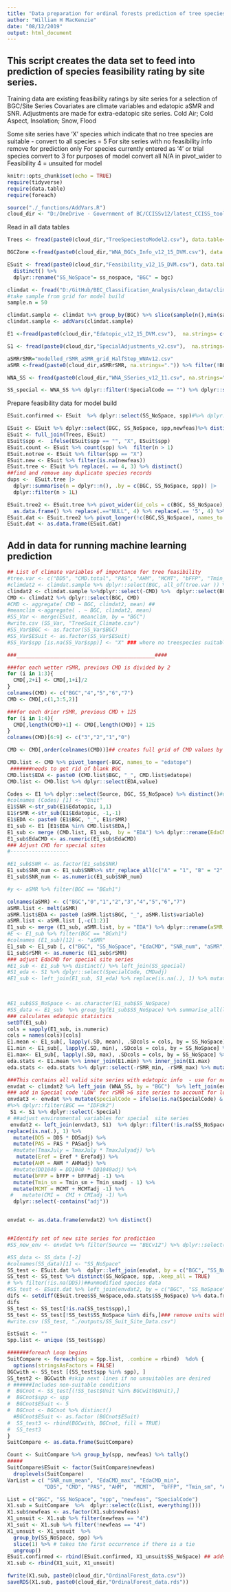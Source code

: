 ```yaml
---
title: "Data preparation for ordinal forests prediction of tree species feasibility by site series"   
author: "William H MacKenzie"
date: "08/12/2019"
output: html_document
---
```

## This script creates the data set to feed into prediction of species feasibility rating by site series.
Training data are existing feasibility ratings by site series for a selection of BGC/Site Series
Covariates are climate variables and edatopic aSMR and SNR. Adjustments are made for extra-edatopic site series.
Cold Air; Cold Aspect, Insolation; Snow, Flood

Some site series have 'X' species which indicate that no tree species are suitable - convert to all species = 5
For site series with no feasibility info remove for prediction only
For species currently entered as '4' or trial species convert to 3 for purposes of model
convert all N/A in pivot_wider to Feasibility 4 = unsuited for model


```r
knitr::opts_chunk$set(echo = TRUE)
require(tidyverse)
require(data.table)
require(foreach)

source("./_functions/AddVars.R")
cloud_dir <- "D:/OneDrive - Government of BC/CCISSv12/latest_CCISS_tool_files/"
```

Read in all data tables
```r
Trees <- fread(paste0(cloud_dir,"TreeSpeciestoModel2.csv"), data.table=FALSE) %>% filter(Include == "y") %>% dplyr::select(TreeCode) %>% dplyr::rename(spp = TreeCode)# %>% add_row(spp = "")

BGCZone <-fread(paste0(cloud_dir,"WNA_BGCs_Info_v12_15_DVM.csv"), data.table=FALSE) %>% dplyr::select(Zone, BGC)

ESuit <- fread(paste0(cloud_dir,"Feasibility_v12_15_DVM.csv"), data.table=FALSE) %>%
  distinct() %>%
  dplyr::rename("SS_NoSpace"= ss_nospace, "BGC" = bgc)

climdat <- fread("D:/GitHub/BEC_Classification_Analysis/clean_data/climr_WNAv12_5kmgrid.csv", stringsAsFactors = FALSE, data.table = FALSE)
#take sample from grid for model build
sample.n = 50

climdat.sample <- climdat %>% group_by(BGC) %>% slice(sample(n(),min(sample.n, n()))) %>% ungroup() %>% filter(!BGC == "(None)")
climdat.sample <- addVars(climdat.sample)

E1 <-fread(paste0(cloud_dir,"Edatopic_v12_15_DVM.csv"),  na.strings= c("", "NA")) %>% distinct()

S1 <- fread(paste0(cloud_dir,"SpecialAdjustments_v2.csv"),  na.strings= c("", "NA")) %>% distinct()

aSMRrSMR="modelled_rSMR_aSMR_grid_HalfStep_WNAv12.csv"
aSMR <-fread(paste0(cloud_dir,aSMRrSMR, na.strings=".")) %>% filter(!BGC == "")

WNA_SS <- fread(paste0(cloud_dir,"WNA_SSeries_v12_11.csv", na.strings="."))

SS_special <- WNA_SS %>% dplyr::filter(!SpecialCode == "") %>% dplyr::select(SS_NoSpace, SpecialCode)
```

Prepare feasibility data for model build
```r

ESuit.confirmed <- ESuit  %>% dplyr::select(SS_NoSpace, spp)#%>% dplyr::filter(!Confirmed == "")

ESuit <- ESuit %>% dplyr::select(BGC, SS_NoSpace, spp,newfeas)%>% distinct()
ESuit <- full_join(Trees, ESuit)
ESuit$spp <-  ifelse(ESuit$spp == "", "X", ESuit$spp)
ESuit.count <- ESuit %>% count(spp) %>%  filter(n > 1)
ESuit.notree <- ESuit %>% filter(spp == "X")
ESuit.new <- ESuit %>% filter(is.na(newfeas))
ESuit.tree <- ESuit %>% replace(. == 4, 3) %>% distinct()
##find and remove any duplicate species records
dups <-  ESuit.tree |>
  dplyr::summarise(n = dplyr::n(), .by = c(BGC, SS_NoSpace, spp)) |>
  dplyr::filter(n > 1L)

ESuit.tree2 <- ESuit.tree %>% pivot_wider(id_cols = c(BGC, SS_NoSpace), names_from = spp, values_from = newfeas)  %>%
  as.data.frame() %>% replace(.=="NULL", 4) %>% replace(.== '5', 4) %>% mutate(across(where(is.numeric), ~ ifelse(is.na(.), 4, .)))# 
ESuit.dat <- ESuit.tree2 %>% pivot_longer(!c(BGC,SS_NoSpace), names_to = "spp", values_to = "newfeas") %>% distinct()
ESuit.dat <- as.data.frame(ESuit.dat)
```

## Add in data for running machine learning prediction
```r
## List of climate variables of importance for tree feasibility
#tree.var <- c("DD5", "CMD.total", "PAS", "AHM", "MCMT", "bFFP", "Tmin_sm", "Eref", "Tmax07", "MSP")#, "CMI",) 
#climdat2 <- climdat.sample %>% dplyr::select(BGC, all_of(tree.var )) %>% dplyr::rename(CMD = CMD.total)
climdat2 <- climdat.sample %>%dplyr::select(-CMD) %>%  dplyr::select(BGC, everything()) %>% dplyr::rename(CMD = CMD.total)
CMD <- climdat2 %>% dplyr::select(BGC, CMD)
#CMD <- aggregate( CMD ~ BGC, climdat2, mean) ##
#meanclim <-aggregate( . ~ BGC, climdat2, mean)
#SS_Var <- merge(ESuit, meanclim, by = "BGC")
#write.csv (SS_Var, "TreeSuit_Climate.csv")
#SS_Var$BGC <- as.factor(SS_Var$BGC)
#SS_Var$ESuit <- as.factor(SS_Var$ESuit)
#SS_Var$spp [is.na(SS_Var$spp)] <- "X" ### where no treespecies suitable create a no-species code 'X'

###_____________________________________________####

###for each wetter rSMR, previous CMD is divided by 2
for (i in 1:3){
  CMD[,2+i] <- CMD[,1+i]/2
}
colnames(CMD) <- c("BGC","4","5","6","7")
CMD <- CMD[,c(1,3:5,2)]

###for each drier rSMR, previous CMD + 125
for (i in 1:4){
  CMD[,length(CMD)+1] <- CMD[,length(CMD)] + 125
}
colnames(CMD)[6:9] <- c("3","2","1","0")

CMD <- CMD[,order(colnames(CMD))]## creates full grid of CMD values by BGC by rSMR class

CMD.list <- CMD %>% pivot_longer(-BGC, names_to = "edatope")
 #######needs to get rid of blank BGC
CMD.list$EDA <- paste0 (CMD.list$BGC, "_", CMD.list$edatope)
CMD.list <- CMD.list %>% dplyr::select(EDA,value)
```

```r

Codes <- E1 %>% dplyr::select(Source, BGC, SS_NoSpace) %>% distinct()#unique (E1[,c(3,6)])
#colnames (Codes) [1] <- "Unit"
E1$SNR <-str_sub(E1$Edatopic, 1,1)
E1$rSMR <-str_sub(E1$Edatopic, -1,-1)
E1$EDA <- paste0 (E1$BGC, "_", E1$rSMR)
E1_sub <- E1 [E1$EDA %in% CMD.list$EDA,]
E1_sub <- merge (CMD.list, E1_sub,  by = "EDA") %>% dplyr::rename(EdaCMD = value)
E1_sub$EdaCMD <- as.numeric(E1_sub$EdaCMD)
### Adjust CMD for special sites
#-------------------

#E1_sub$SNR <- as.factor(E1_sub$SNR)
E1_sub$SNR_num <- E1_sub$SNR%>% str_replace_all(c("A" = "1", "B" = "2", "C" = "3", "D" = "4" ,"E" = "5" ))
E1_sub$SNR_num <- as.numeric(E1_sub$SNR_num)

#y <- aSMR %>% filter(BGC == "BGxh1")

colnames(aSMR) <- c("BGC","0","1","2","3","4","5","6","7")
aSMR.list <- melt(aSMR)
aSMR.list$EDA <- paste0 (aSMR.list$BGC, "_", aSMR.list$variable)
aSMR.list <- aSMR.list [,-c(1:2)]
E1_sub <- merge (E1_sub, aSMR.list, by = "EDA") %>% dplyr::rename(aSMR = value)
#E <- E1_sub %>% filter(BGC == "BGxh1")
#colnames (E1_sub)[12] <- "aSMR"
E1_sub <- E1_sub [, c("BGC", "SS_NoSpace", "EdaCMD", "SNR_num", "aSMR", "rSMR")]
E1_sub$rSMR <- as.numeric (E1_sub$rSMR)
### adjust EdaCMD for special site series
#E1_sub <- E1_sub %>% distinct() %>% left_join(SS_special)
#S1_eda <- S1 %>% dplyr::select(SpecialCode, CMDadj)
#E1_sub <- left_join(E1_sub, S1_eda) %>% replace(is.na(.), 1) %>% mutate(EdaCMD = (EdaCMD + 0.1) * CMDadj) %>% dplyr::select(-CMDadj) ## unmodified special


  
#E1_sub$SS_NoSpace <- as.character(E1_sub$SS_NoSpace)
#SS_data <- E1_sub  %>% group_by(E1_sub$SS_NoSpace) %>% summarise_all(list(~min(.),~mean(.),~max(.)))
### calculates edatopic statistics
setDT(E1_sub)
cols = sapply(E1_sub, is.numeric)
cols = names(cols)[cols]
E1.mean <- E1_sub[, lapply(.SD, mean), .SDcols = cols, by = SS_NoSpace] %>% rename_with( ~ paste(.x, "mean",  sep = "_")) %>% dplyr::rename( SS_NoSpace = 1)
E1.min <- E1_sub[, lapply(.SD, min), .SDcols = cols, by = SS_NoSpace] %>% rename_with( ~ paste(.x, "min",  sep = "_")) %>% dplyr::rename( SS_NoSpace = 1)
E1.max<- E1_sub[, lapply(.SD, max), .SDcols = cols, by = SS_NoSpace] %>% rename_with( ~ paste(.x, "max",  sep = "_")) %>% dplyr::rename( SS_NoSpace = 1)
eda.stats <- E1.mean %>% inner_join(E1.min) %>% inner_join(E1.max)
eda.stats <- eda.stats %>% dplyr::select(-rSMR_min, -rSMR_max) %>% mutate (rSMR_mean = ifelse(rSMR_mean >0.99, NA, rSMR_mean)) ### to be used to limit feasibility to max 3 due to thin soils

###This contains all valid site series with edatopic info  - use for new units to predict
envdat <- climdat2 %>% left_join (WNA_SS, by = "BGC")  %>% left_join(eda.stats, by = "SS_NoSpace")  %>% filter(!DD5 == -9999) 
### add in Special code 'LOW' for rSMR >6 site series to account for low topographic position effects
envdat3 <- envdat %>% mutate(SpecialCode = ifelse(is.na(SpecialCode) & rSMR_mean > 6, "LOW", SpecialCode))
#%>% dplyr::filter(BGC == "IDFdk2")
 S1 <- S1 %>% dplyr::select(-Special)
# ##adjust environmental variables for special  site series
 envdat2 <- left_join(envdat3, S1)  %>% dplyr::filter(!is.na(SS_NoSpace)) %>% dplyr::select(-CMDadj, -Retire, -withsubtaxa,  -Source) %>% 
replace(is.na(.), 1) %>%
  mutate(DD5 = DD5 * DD5adj) %>%
  mutate(PAS = PAS * PASadj) %>%
  #mutate(TmaxJuly = TmaxJuly * TmaxJulyadj) %>%
   mutate(Eref = Eref * Erefadj) %>%
  mutate(AHM = AHM * AHMadj) %>%
  #mutate(DD1040 = DD1040 * DD1040adj) %>%
  mutate(bFFP = bFFP + bFFPadj -1) %>%
  mutate(Tmin_sm = Tmin_sm + Tmin_smadj - 1) %>%
  mutate(MCMT = MCMT + MCMTadj -1) %>%
 #   mutate(CMI =  CMI + CMIadj -1) %>%
  dplyr::select(-contains("adj"))


envdat <- as.data.frame(envdat2) %>% distinct()


##Identify set of new site series for prediction
#SS_new_env <- envdat %>% filter(Source == "BECv12") %>% dplyr::select(-Retire, -Source)
```

```r
#SS_data <- SS_data [-2]
#colnames(SS_data)[1] <- "SS_NoSpace"
SS_test <- ESuit.dat %>%  dplyr::left_join(envdat, by = c("BGC", "SS_NoSpace")) %>% distinct()
SS_test <- SS_test %>% distinct(SS_NoSpace, spp, .keep_all = TRUE)
# %>% filter(!is.na(DD5))##unmodified species data
#SS_test <- ESuit.dat %>% left_join(envdat2, by = c("BGC", "SS_NoSpace"))# left_join(envdat2, by = "BGC") %>% left_join(eda.stats, by = "SS_NoSpace")
difs <- setdiff(ESuit.tree$SS_NoSpace,eda.stats$SS_NoSpace) %>% data.frame### look for units no matching between 2 tables
difs
SS_test <- SS_test[!is.na(SS_test$spp),]
SS_test <- SS_test[!SS_test$SS_NoSpace %in% difs,]### remove units without edatopic data
#write.csv (SS_test, "./outputs/SS_Suit_Site_Data.csv")
```


```r
EstSuit <- ""
Spp.list <- unique (SS_test$spp)

#######foreach Loop begins
SuitCompare <- foreach(spp = Spp.list, .combine = rbind)  %do% {
  options(stringsAsFactors = FALSE)
BGCwith <- SS_test [(SS_test$spp %in% spp), ]
SS_test2 <- BGCwith #skip next lines if no unsuitables are desired
# ######Includes non-suitable conditions
#  BGCnot <- SS_test[(!SS_test$Unit %in% BGCwith$Unit),]
#  BGCnot$spp <- spp
#  BGCnot$ESuit <- 5
#  BGCnot <- BGCnot %>% distinct()
  #BGCnot$ESuit <- as.factor (BGCnot$ESuit)
#  SS_test3 <- rbind(BGCwith, BGCnot, fill = TRUE)
#  SS_test3
}
SuitCompare <- as.data.frame(SuitCompare)

Count <- SuitCompare %>% group_by(spp, newfeas) %>% tally()
#####
SuitCompare$ESuit <- factor(SuitCompare$newfeas)
  droplevels(SuitCompare)
VarList = c( "SNR_num_mean", "EdaCMD_max", "EdaCMD_min",
            "DD5", "CMD", "PAS", "AHM",  "MCMT",  "bFFP", "Tmin_sm", "AHM", "Eref")#"CMI",, "DD1040""TmaxJuly","PPT_MJ",

List = c("BGC", "SS_NoSpace", "spp", "newfeas", "SpecialCode")
X1.sub = SuitCompare  %>%  dplyr::select(c(List, everything()))
X1.sub$newfeas <- as.factor(X1.sub$newfeas)
X1_unsuit <- X1.sub %>% filter(newfeas == "4")
X1_suit <- X1.sub %>% filter(!newfeas == "4")
X1_unsuit <- X1_unsuit  %>% 
  group_by(SS_NoSpace, spp) %>% 
  slice(1) %>% # takes the first occurrence if there is a tie
  ungroup()
ESuit.confirmed <- rbind(ESuit.confirmed, X1_unsuit$SS_NoSpace) ## adds a single site series instance of unsuitable to model build
X1.sub <- rbind(X1_suit, X1_unsuit)

fwrite(X1.sub, paste0(cloud_dir,"OrdinalForest_data.csv"))
saveRDS(X1.sub, paste0(cloud_dir,"OrdinalForest_data.rds"))
```


